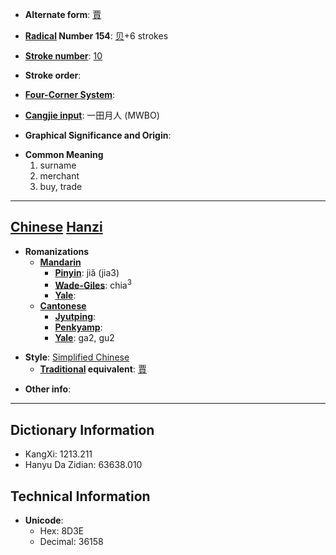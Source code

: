* '''Alternate form''': [[賈]]

* '''[[Wiktionary:Chinese radical index| Radical]] Number 154''': [[Wiktionary:Chinese radical index 贝|贝]]+6 strokes

* '''[[Wiktionary:Chinese total strokes index|Stroke number]]''': [[Wiktionary:Chinese total strokes index 10|10]]

* '''Stroke order''': 

* '''[[Wiktionary:Chinese four corner index|Four-Corner System]]''': 

* '''[[Wiktionary:Chinese Cangjie index|Cangjie input]]''': 一田月人 (MWBO)

* '''Graphical Significance and Origin''': 

* '''Common Meaning'''
*#surname
*# merchant
*# buy, trade


----

== [[Chinese]] [[Hanzi]] ==

* '''Romanizations'''
** '''[[Mandarin]]'''
*** '''[[Pinyin]]''': jiǎ (jia3)
*** '''[[Wade-Giles]]''': chia<sup>3</sup>
*** '''[[Yale]]''': 
** '''[[Cantonese]]'''
*** '''[[Jyutping]]''':
*** '''[[Penkyamp]]''': 
*** '''[[Yale]]''': ga2, gu2

* '''Style''': [[Simplified Chinese]] 
** '''[[Traditional Chinese|Traditional]] equivalent''': [[賈]]

* '''Other info''': 

----

== Dictionary Information ==

* KangXi: 1213.211
* Hanyu Da Zidian: 63638.010

== Technical Information ==

* '''Unicode''':
** Hex: 8D3E
** Decimal: 36158
